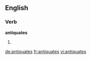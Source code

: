 ==English==

===Verb===
'''antiquates'''

# {{third-person singular of|antiquate}}

[[de:antiquates]]
[[fr:antiquates]]
[[vi:antiquates]]